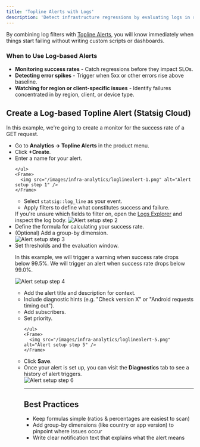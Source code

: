 ```yaml
---
title: 'Topline Alerts with Logs'
description: 'Detect infrastructure regressions by evaluating logs in real time'
---
```


By combining log filters with [Topline Alerts](/product-analytics/topline-alerts), you will know immediately when things start failing without writing custom scripts or dashboards. 


### When to Use Log-based Alerts

- **Monitoring success rates** - Catch regressions before they impact SLOs.
- **Detecting error spikes** - Trigger when 5xx or other errors rise above baseline.
- **Watching for region or client-specific issues** - Identify failures concentrated in by region, client, or device type.



## Create a Log-based Topline Alert (Statsig Cloud)
In this example, we're going to create a monitor for the success rate of a GET request.

<Steps>
  <Step title="Navigate to Topline Alerts">
    <ul>
    <li>Go to <strong>Analytics → Topline Alerts</strong> in the product menu.</li>
    <li>Click <strong>+Create</strong>.</li>
    <li>Enter a name for your alert.</li>

    </ul>
    <Frame>
      <img src="/images/infra-analytics/loglinealert-1.png" alt="Alert setup step 1" />
    </Frame>
  </Step>

  <Step title="Define Alert Criteria">
    <ul>
    <li>Select <code>statsig::log_line</code> as your event.</li>
    <li>Apply filters to define what constitutes success and failure.</li>
    </ul>
     If you're unsure which fields to filter on, open the <a href="/infra-analytics/logs-explorer">Logs Explorer</a> and inspect the log body.
    <Frame>
      <img src="/images/infra-analytics/loglinealert-2.png" alt="Alert setup step 2" />
    </Frame>
  </Step>

  <Step title="Set Up Evaluation Formula">
    <li>Define the formula for calculating your success rate.</li>
    <li> (Optional) Add a group-by dimension.</li>
    <Frame>
      <img src="/images/infra-analytics/loglinealert-3.png" alt="Alert setup step 3" />
    </Frame>
  </Step>

  <Step title="Configure Alert Thresholds">
    <li>Set thresholds and the evaluation window.</li>
    <p title="Example">
      In this example, we will trigger a warning when success rate drops below 99.5%. We will trigger an alert when success rate drops below 99.0%.
    </p>
    <Frame>
      <img src="/images/infra-analytics/loglinealert-4.png" alt="Alert setup step 4" />
    </Frame>
  </Step>

  <Step title="Configure Notifications">
    <ul>
      <li>Add the alert title and description for context.</li>
      <li>Include diagnostic hints (e.g. "Check version X" or "Android requests timing out").</li>
      <li>Add subscribers.</li>
      <li>Set priority.</li>

    </ul>
    <Frame>
      <img src="/images/infra-analytics/loglinealert-5.png" alt="Alert setup step 5" />
    </Frame>
  </Step>

  <Step title="Save the Alert">
    <li>Click <strong>Save</strong>. </li>
    <li>Once your alert is set up, you can visit the <strong>Diagnostics</strong> tab to see a history of alert triggers.</li>
    <Frame>
      <img src="/images/infra-analytics/loglinealert-6.png" alt="Alert setup step 6" />
    </Frame>
  </Step>
</Steps>

---

## Best Practices
- Keep formulas simple (ratios & percentages are easiest to scan)
- Add group-by dimensions (like country or app version) to pinpoint where issues occur
- Write clear notification text that explains what the alert means